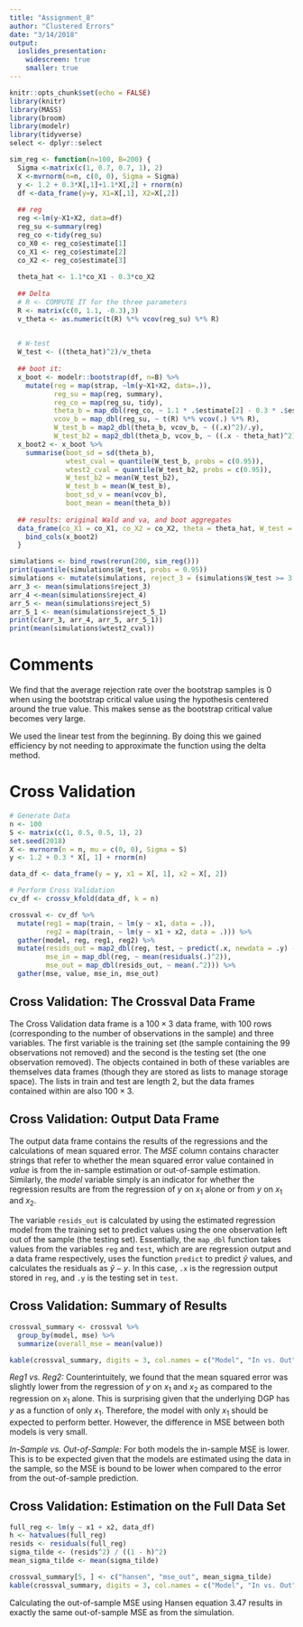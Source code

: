```yaml
---
title: "Assignment_8"
author: "Clustered Errors"
date: "3/14/2018"
output:
  ioslides_presentation: 
    widescreen: true 
    smaller: true
---
```


```r
knitr::opts_chunk$set(echo = FALSE)
library(knitr)
library(MASS)
library(broom)
library(modelr)
library(tidyverse)
select <- dplyr::select
```

```r
sim_reg <- function(n=100, B=200) {
  Sigma <-matrix(c(1, 0.7, 0.7, 1), 2)
  X <-mvrnorm(n=n, c(0, 0), Sigma = Sigma)
  y <- 1.2 + 0.3*X[,1]+1.1*X[,2] + rnorm(n)
  df <-data_frame(y=y, X1=X[,1], X2=X[,2])
  
  ## reg
  reg <-lm(y~X1+X2, data=df)
  reg_su <-summary(reg)
  reg_co <-tidy(reg_su)
  co_X0 <- reg_co$estimate[1]
  co_X1 <- reg_co$estimate[2]
  co_X2 <- reg_co$estimate[3]
  
  theta_hat <- 1.1*co_X1 - 0.3*co_X2
  
  ## Delta
  # R <- COMPUTE IT for the three parameters
  R <- matrix(c(0, 1.1, -0.3),3)
  v_theta <- as.numeric(t(R) %*% vcov(reg_su) %*% R)

  
  # W-test
  W_test <- ((theta_hat)^2)/v_theta
  
  ## boot it:
  x_boot <- modelr::bootstrap(df, n=B) %>% 
    mutate(reg = map(strap, ~lm(y~X1+X2, data=.)),
           reg_su = map(reg, summary),
           reg_co = map(reg_su, tidy),
           theta_b = map_dbl(reg_co, ~ 1.1 * .$estimate[2] - 0.3 * .$estimate[3]),
           vcov_b = map_dbl(reg_su, ~ t(R) %*% vcov(.) %*% R),
           W_test_b = map2_dbl(theta_b, vcov_b, ~ ((.x)^2)/.y),
           W_test_b2 = map2_dbl(theta_b, vcov_b, ~ ((.x - theta_hat)^2)/.y))
  x_boot2 <- x_boot %>% 
    summarise(boot_sd = sd(theta_b),
              wtest_cval = quantile(W_test_b, probs = c(0.95)),
              wtest2_cval = quantile(W_test_b2, probs = c(0.95)),
              W_test_b2 = mean(W_test_b2),
              W_test_b = mean(W_test_b),
              boot_sd_v = mean(vcov_b),
              boot_mean = mean(theta_b))
  
  ## results: original Wald and va, and boot aggregates
  data_frame(co_X1 = co_X1, co_X2 = co_X2, theta = theta_hat, W_test = W_test, var = v_theta) %>% 
    bind_cols(x_boot2)
  }
```

```r
simulations <- bind_rows(rerun(200, sim_reg()))
print(quantile(simulations$W_test, probs = 0.95))
simulations <- mutate(simulations, reject_3 = (simulations$W_test >= 3.84), reject_4 = (simulations$W_test_b >=3.84), reject_5 = (simulations$W_test >= simulations$wtest_cval), reject_5_1 = (simulations$W_test >= simulations$wtest2_cval))
arr_3 <- mean(simulations$reject_3)
arr_4 <-mean(simulations$reject_4)
arr_5 <- mean(simulations$reject_5)
arr_5_1 <- mean(simulations$reject_5_1)
print(c(arr_3, arr_4, arr_5, arr_5_1))
print(mean(simulations$wtest2_cval))
```

# Comments

We find that the average rejection rate over the bootstrap samples is 0 when using the bootstrap critical value using the hypothesis centered around the true value. This makes sense as the bootstrap critical value becomes very large.

We used the linear test from the beginning. By doing this we gained efficiency by not needing to approximate the function using the delta method. 


# Cross Validation

```r
# Generate Data
n <- 100
S <- matrix(c(1, 0.5, 0.5, 1), 2)
set.seed(2018)
X <- mvrnorm(n = n, mu = c(0, 0), Sigma = S)
y <- 1.2 + 0.3 * X[, 1] + rnorm(n)

data_df <- data_frame(y = y, x1 = X[, 1], x2 = X[, 2])

# Perform Cross Validation
cv_df <- crossv_kfold(data_df, k = n)

crossval <- cv_df %>%
  mutate(reg1 = map(train, ~ lm(y ~ x1, data = .)),
         reg2 = map(train, ~ lm(y ~ x1 + x2, data = .))) %>%
  gather(model, reg, reg1, reg2) %>%
  mutate(resids_out = map2_dbl(reg, test, ~ predict(.x, newdata = .y) - as_data_frame(.y)$y),
         mse_in = map_dbl(reg, ~ mean(residuals(.)^2)),
         mse_out = map_dbl(resids_out, ~ mean(.^2))) %>%
  gather(mse, value, mse_in, mse_out)
```

## Cross Validation: The Crossval Data Frame

The Cross Validation data frame is a $100 \times 3$ data frame, with 100 rows (corresponding to the number of observations in the sample) and three variables. The first variable is the training set (the sample containing the 99 observations not removed) and the second is the testing set (the one observation removed). The objects contained in both of these variables are themselves data frames (though they are stored as lists to manage storage space). The lists in train and test are length 2, but the data frames contained within are also $100 \times 3$. 

## Cross Validation: Output Data Frame

The output data frame contains the results of the regressions and the calculations of mean squared error. The _MSE_ column contains character strings that refer to whether the mean squared error value contained in _value_ is from the in-sample estimation or out-of-sample estimation. Similarly, the _model_ variable simply is an indicator for whether the regression results are from the regression of $y$ on $x_1$ alone or from $y$ on $x_1$ and $x_2$. 

The variable `resids_out` is calculated by using the estimated regression model from the training set to predict values using the one observation left out of the sample (the testing set). Essentially, the `map_dbl` function takes values from the variables `reg` and `test`, which are are regression output and a data frame respectively, uses the function `predict` to predict $\hat{y}$ values, and calculates the residuals as $\hat{y} - y$. In this case, `.x` is the regression output stored in `reg`, and `.y` is the testing set in `test`. 

## Cross Validation: Summary of Results

```r
crossval_summary <- crossval %>%
  group_by(model, mse) %>%
  summarize(overall_mse = mean(value))

kable(crossval_summary, digits = 3, col.names = c("Model", "In vs. Out", "Overall MSE"))
```

_Reg1 vs. Reg2:_ Counterintuitely, we found that the mean squared error was slightly lower from the regression of $y$ on $x_1$ and $x_2$ as compared to the regression on $x_1$ alone. This is surprising given that the underlying DGP has $y$ as a function of only $x_1$. Therefore, the model with only $x_1$ should be expected to perform better. However, the difference in MSE between both models is very small. 

_In-Sample vs. Out-of-Sample:_ For both models the in-sample MSE is lower. This is to be expected given that the models are estimated using the data in the sample, so the MSE is bound to be lower when compared to the error from the out-of-sample prediction. 

## Cross Validation: Estimation on the Full Data Set

```r
full_reg <- lm(y ~ x1 + x2, data_df)
h <- hatvalues(full_reg)
resids <- residuals(full_reg)
sigma_tilde <- (resids^2) / ((1 - h)^2)
mean_sigma_tilde <- mean(sigma_tilde)

crossval_summary[5, ] <- c("hansen", "mse_out", mean_sigma_tilde)
kable(crossval_summary, digits = 3, col.names = c("Model", "In vs. Out", "Overall MSE"))
```

Calculating the out-of-sample MSE using Hansen equation 3.47 results in exactly the same out-of-sample MSE as from the simulation. 



